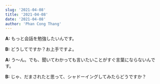 ```yaml
---
slug: '2021-04-08'
title: '2021-04-08'
date: '2021-04-08'
author: 'Phan Cong Thang'
---
```


**A:** もっと会話を勉強したいんです。

**B:** どうしてですか？お上手ですよ。

**A:** う〜ん。でも、聞いてわかっても言いたいことがすぐ言葉にならないんです。

**B:** じゃ、だまされたと思って、シャドーイングしてみたらどうですか？
